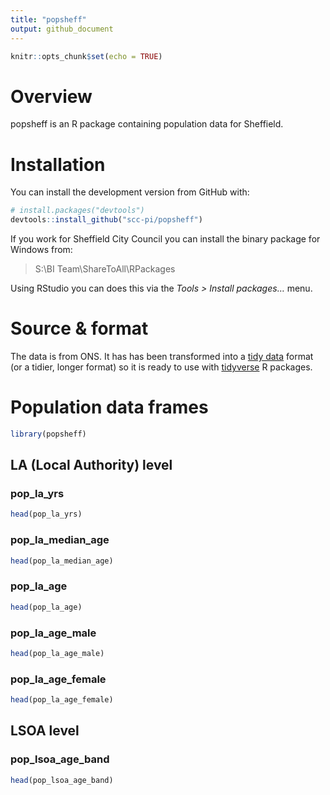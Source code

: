 ```yaml
---
title: "popsheff"
output: github_document
---
```


```r
knitr::opts_chunk$set(echo = TRUE)
```

# Overview

popsheff is an R package containing population data for Sheffield.

# Installation  

You can install the development version from GitHub with:

```r
# install.packages("devtools")
devtools::install_github("scc-pi/popsheff")
```

If you work for Sheffield City Council you can install the binary package for Windows from:  

> S:\\BI Team\\ShareToAll\\RPackages

Using RStudio you can does this via the *Tools > Install packages...* menu.

# Source & format 

The data is from ONS. It has has been transformed into a [tidy data](https://r4ds.had.co.nz/tidy-data.html) format (or a tidier, longer format) so it is ready to use with [tidyverse](https://www.tidyverse.org/) R packages.

# Population data frames  

```r
library(popsheff)
```

## LA (Local Authority) level

### pop_la_yrs

```r
head(pop_la_yrs)
```

### pop_la_median_age

```r
head(pop_la_median_age)
```

### pop_la_age

```r
head(pop_la_age)
```

### pop_la_age_male

```r
head(pop_la_age_male)
```

### pop_la_age_female

```r
head(pop_la_age_female)
```

## LSOA level

### pop_lsoa_age_band

```r
head(pop_lsoa_age_band)
```

